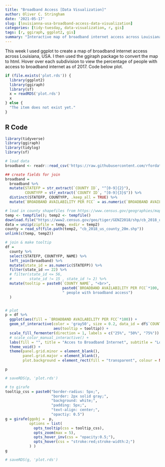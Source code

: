 ```yaml
---
title: "Broadband Access [Data Visualization]"
author: Oliver C. Stringham
date: '2021-05-17'
slug: [louisianna-usa-broadband-access-data-visualization]
categories: [tidy-tuesday, data-visualization, r, gis]
tags: [r, ggiraph, ggplot2, gis]
summary: "Interactive map of broadband internet access across Louisiana, USA"
---
```


This week I used ggplot to create a map of broadband internet access across Louisiana, USA. I then used the ggiraph package to convert the map to html. Hover over each subdivision to view the percentage of people with access to broadband internet as of 2017. Code below plot. 



```r
if (file.exists('plot.rds')) {
  library(ggplot2)
  library(ggiraph)
  library(sf)
  x = readRDS('plot.rds')
  x
} else {
  "The item does not exist yet."
}
```


## R Code

```r
library(tidyverse)
library(ggiraph)
library(tidylog)
library(sf)

# load data
broadband <- readr::read_csv('https://raw.githubusercontent.com/rfordatascience/tidytuesday/master/data/2021/2021-05-11/broadband.csv')

## create fields for join
broadband = 
  broadband %>% 
  mutate(STATEFP = str_extract(`COUNTY ID`, "^[0-9]{2}"),
         COUNTYFP = str_extract(`COUNTY ID`, "[0-9]{3}$")) %>% 
  distinct(STATEFP, COUNTYFP, .keep_all = TRUE) %>% 
  mutate(`BROADBAND AVAILABILITY PER FCC` = as.numeric(`BROADBAND AVAILABILITY PER FCC`))

# load in county shapefiles from https://www.census.gov/geographies/mapping-files/time-series/geo/carto-boundary-file.html
temp <- tempfile(); temp2 <- tempfile()
download.file("https://www2.census.gov/geo/tiger/GENZ2018/shp/cb_2018_us_county_20m.zip",temp)
data = unzip(zipfile = temp, exdir = temp2)
county = read_sf(file.path(temp2, "cb_2018_us_county_20m.shp"))
unlink(c(temp, temp2))

# join & make tooltip
df = 
  county %>% 
  select(STATEFP, COUNTYFP, NAME) %>% 
  left_join(broadband) %>% 
  mutate(state_id = as.numeric(STATEFP)) %>% 
  filter(state_id == 22) %>% 
  # filter(state_id <= 56,
  #        state_id != 15 , state_id != 2) %>% 
  mutate(tooltip = paste0(`COUNTY NAME`, "<br>",
                          paste0(`BROADBAND AVAILABILITY PER FCC`*100, "%"), 
                          " people with broadband access")
  ) 


# plot
p = df %>% 
  ggplot(aes(fill = `BROADBAND AVAILABILITY PER FCC`*100)) + 
  geom_sf_interactive(color = 'gray50', size = 0.2, data_id = df$`COUNTY ID`,
                      aes(tooltip = tooltip)) + 
  scale_fill_fermenter(direction = 1, labels = c("25%", "50%", "75%")) + 
  # scale_color_manual_interactive() + 
  labs(fill = "", title = "Acces to Broadband Internet", subtitle = "Louisiana, USA") + 
  theme_void() + 
  theme(panel.grid.minor = element_blank(), 
        panel.grid.major = element_blank(),
        plot.background = element_rect(fill = "transparent", colour = NA))

p

# saveRDS(p, 'plot.rds')

# to girafe
tooltip_css = paste0("border-radius: 5px;",
                     "border: 2px solid gray;",
                     "background: white;",
                     "padding: 5px;",
                     "text-align: center;",
                     "opactiy: 0.5")
g = girafe(ggobj =  p, 
           options = list(
             opts_tooltip(css = tooltip_css),
             opts_zoom(max = 5),
             opts_hover_inv(css = "opacity:0.5;"),
             opts_hover(css = "stroke:red;stroke-width:2;")
           ) )
g

# saveRDS(g, 'plot.rds')


```

